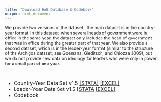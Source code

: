 ```yaml
---
title: "Download HoG Database & Codebook"
output: html_document
---
```


We provide two versions of the dataset. The main dataset is in the country-year format. In this dataset, when several heads of government were in office in the same year, the dataset only includes the head of
government that was in office during the greater part of that year. We also provide a second dataset, which is in the leader-year format (similar to the structure of the Archigos dataset; see Goemans, Gleditsch, and Chiozza 2009), but we do not provide new data on ideology for leaders who were only in power for a small part of one year.

<br>

<div style="font-size:120%">

* Country-Year Data Set v1.5   [[STATA]](data/v1.5/HoG_dataset_country_year_v1.5.dta) [[EXCEL]](data/v1.5/HoG_dataset_country_year_v1.5.xls)
* Leader-Year Data Set v1.5 [[STATA](data/v1.5/HoG_dataset_leader_year_v1.5.dta) [[EXCEL]](data/v1.5/HoG_dataset_leader_year_v1.5.xls)
* Codebook


</div>